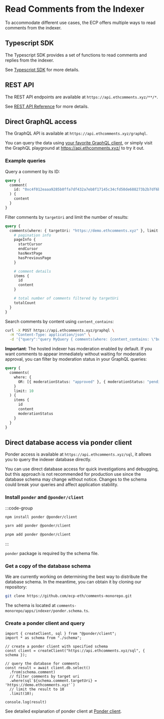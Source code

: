 # Read Comments from the Indexer

To accommodate different use cases, the ECP offers multiple ways to read comments from the indexer.

## Typescript SDK

The Typescript SDK provides a set of functions to read comments and replies from the indexer.

See [Typescript SDK](/integration-options/typescript-sdk) for more details.

## REST API

The REST API endpoints are available at `https://api.ethcomments.xyz/**/*`.

See [REST API Reference](/indexer-reference/restful) for more details.

## Direct GraphQL access

The GraphQL API is available at `https://api.ethcomments.xyz/graphql`.

You can query the data using [your favorite GraphQL client](https://github.com/chentsulin/awesome-graphql),
or simply visit the GraphQL playground at https://api.ethcomments.xyz/ to try it out.

### Example queries

Query a comment by its ID:

```graphql
query {
  comment(
    id: "0xc4f012eaaa9285b0ffa7df432a7eb8f17145c34cfd50de688273b2b7df6bef08"
  ) {
    content
  }
}
```

Filter comments by `targetUri` and limit the number of results:

```graphql
query {
  comments(where: { targetUri: "https://demo.ethcomments.xyz" }, limit: 10) {
    # pagination info
    pageInfo {
      startCursor
      endCursor
      hasNextPage
      hasPreviousPage
    }

    # comment details
    items {
      id
      content
    }

    # total number of comments filtered by targetUri
    totalCount
  }
}
```

Search comments by content using `content_contains`:

```bash
curl -X POST https://api.ethcomments.xyz/graphql \
  -H "Content-Type: application/json" \
  -d '{"query":"query MyQuery { comments(where: {content_contains: \"build\"}) { items { id content } } }"}'
```

**Important**: The hosted indexer has moderation enabled by default. If you want comments to appear immediately without waiting for moderation approval, you can filter by moderation status in your GraphQL queries:

```graphql
query {
  comments(
    where: {
      OR: [{ moderationStatus: "approved" }, { moderationStatus: "pending" }]
    }
    limit: 10
  ) {
    items {
      id
      content
      moderationStatus
    }
  }
}
```

## Direct database access via ponder client

Ponder access is available at `https://api.ethcomments.xyz/sql`, it allows you to query the indexer database directly.

You can use direct database access for quick investigations and debugging, but this approach is not recommended for production use since the database schema may change without notice. Changes to the schema could break your queries and affect application stability.

### Install `ponder` and `@ponder/client`

:::code-group

```bash [npm]
npm install ponder @ponder/client
```

```bash [yarn]
yarn add ponder @ponder/client
```

```bash [pnpm]
pnpm add ponder @ponder/client

```

:::

`ponder` package is required by the schema file.

### Get a copy of the database schema

We are currently working on determining the best way to distribute the database schema. In the meantime, you can obtain it by cloning our repository:

```bash
git clone https://github.com/ecp-eth/comments-monorepo.git
```

The schema is located at `comments-monorepo/apps/indexer/ponder.schema.ts`.

### Create a ponder client and query

```
import { createClient, sql } from "@ponder/client";
import * as schema from "./schema";

// create a ponder client with specified schema
const client = createClient("https://api.ethcomments.xyz/sql", { schema });

// query the database for comments
const result = await client.db.select()
  .from(schema.comment)
  // filter comments by target uri
  .where(sql`${schema.comment.targetUri} = 'https://demo.ethcomments.xyz'`)
  // limit the result to 10
  .limit(10);

console.log(result)
```

See detailed explanation of ponder client at [Ponder client](https://ponder.sh/docs/api-reference/ponder-client).
